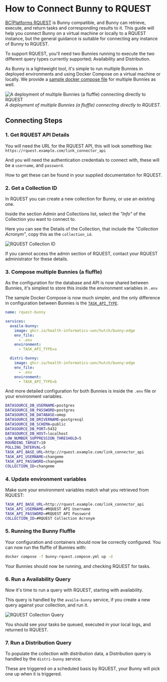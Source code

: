 # How to Connect Bunny to RQUEST

[BC|Platforms RQUEST](https://bcRQUEST.com/) is Bunny compatible, and Bunny can retrieve, execute, and return tasks and corresponding results to it. This guide will help you connect Bunny on a virtual machine or locally to a RQUEST instance, but the general guidance is suitable for connecting any instance of Bunny to RQUEST.

To support RQUEST, you'll need two Bunnies running to execute the two different query types currently supported; Availability and Distribution. 

As Bunny is a lightweight tool, it's simple to run multiple Bunnies in deployed environments and using Docker Compose on a virtual machine or locally. We provide a [sample docker compose file](https://github.com/Health-Informatics-UoN/hutch/blob/main/samples/Bunny/bunny-rquest.compose.yml) for multiple Bunnies as well. 

![A deployment of multiple Bunnies (a fluffle) connecting directly to RQUEST](/images/bunny.png)
_A deployment of multiple Bunnies (a fluffle) connecting directly to RQUEST._


## Connecting Steps

### 1. Get RQUEST API Details

You will need the URL for the RQUEST API, this will look something like: `https://rquest.example.com/link_connector_api` 

And you will need the authentication credentials to connect with, these will be a `username`, and `password`.

How to get these can be found in your supplied documentation for RQUEST. 

### 2. Get a Collection ID

In RQUEST you can create a new collection for Bunny, or use an existing one. 

Inside the section Admin and Collections list, select the _"Info"_ of the Collection you want to connect to.

Here you can see the Details of the Collection, that include the _"Collection Acronym"_, copy this as the `collection_id`.

![RQUEST Collection ID](/images/rquest_collection.png)

If you cannot access the admin section of RQUEST, contact your RQUEST administrator for these details.

### 3. Compose multiple Bunnies (a fluffle)

As the configuration for the database and API is now shared between Bunnies, it's simplest to store this inside the environment variables in `.env` 

The sample Docker Compose is now much simpler, and the only difference in configuration between Bunnies is the [`TASK_API_TYPE`](/bunny/config#task-type).

```yml copy filename="bunny-rquest.compose.yml"
name: rquest-bunny

services:
  availa-bunny:
    image: ghcr.io/health-informatics-uon/hutch/bunny:edge
    env_file:
      - .env
    environment:
      - TASK_API_TYPE=a

  distri-bunny:
    image: ghcr.io/health-informatics-uon/hutch/bunny:edge
    env_file:
      - .env
    environment:
      - TASK_API_TYPE=b
```

And more detailed configuration for both Bunnies is inside the `.env` file or your environment variables.

```bash copy filename=".env"
DATASOURCE_DB_USERNAME=postgres
DATASOURCE_DB_PASSWORD=postgres
DATASOURCE_DB_DATABASE=omop
DATASOURCE_DB_DRIVERNAME=postgresql
DATASOURCE_DB_SCHEMA=public
DATASOURCE_DB_PORT=5432
DATASOURCE_DB_HOST=localhost
LOW_NUMBER_SUPPRESSION_THRESHOLD=5
ROUNDING_TARGET=10
POLLING_INTERVAL=5
TASK_API_BASE_URL=http://rquest.example.com/link_connector_api
TASK_API_USERNAME=changeme
TASK_API_PASSWORD=changeme
COLLECTION_ID=changeme
```

### 4. Update environment variables

Make sure your environment variables match what you retrieved from RQUEST:

```bash copy filename=".env"
TASK_API_BASE_URL=http://rquest.example.com/link_connector_api
TASK_API_USERNAME=#RQUEST API Username
TASK_API_PASSWORD=#RQUEST API Password
COLLECTION_ID=#RQUEST Collection Acronym
```

### 5. Running the Bunny Fluffle

Your configuration and containers should now be correctly configured. You can now run the fluffle of Bunnies with:

```bash copy
docker compose -f bunny-rquest.compose.yml up -d
````

Your Bunnies should now be running, and checking RQUEST for tasks.

### 6. Run a Availability Query

Now it's time to run a query with RQUEST, starting with availability.

This query is handled by the `availa-bunny` service, if you create a new query against your collection, and run it. 

![RQUEST Collection Query](/images/rquest_query.png)

You should see your tasks be queued, executed in your local logs, and returned to RQUEST.

### 7. Run a Distribution Query

To populate the collection with distribution data, a Distribution query is handled by the `distri-bunny` service. 

These are triggered on a scheduled basis by RQUEST, your Bunny will pick one up when it is triggered.
